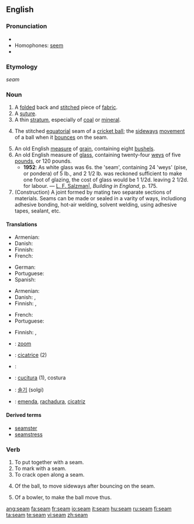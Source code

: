 {{wikipedia|dab=Seam}}
==English==

===Pronunciation===
* {{audio|en-us-seem.ogg|Audio (US)}}
* Homophones: [[seem]]
* {{rhymes|iːm}}

===Etymology===
{{etyl|ang}} ''seam''

===Noun===
{{en-noun}}

# A [[folded]] back and [[stitch]]ed piece of [[fabric]].
# A [[suture]].
# A thin [[stratum]], especially of [[coal]] or [[mineral]].
# {{cricket}} The stitched [[equatorial]] seam of a [[cricket ball]]; the [[sideways]] [[movement]] of a ball when it [[bounce]]s on the seam.
# An old English [[measure]] of [[grain]], containing eight [[bushel]]s.
# An old English measure of [[glass]], containing twenty-four [[wey]]s of five [[pound]]s, or 120 pounds.
#* '''1952''': As white glass was 6s. the 'seam', containing 24 'weys' (pise, or pondera) of 5 lb., and 2 1/2 lb. was reckoned sufficient to make one foot of glazing, the cost of glass would be 1 1/2d. leaving 2 1/2d. for labour. &mdash; [[w:en:Louis Francis Salzman|L. F. Salzman|]], ''Building in England'', p. 175.
# (Construction) A joint formed by mating two separate sections of materials. Seams can be made or sealed in a varity of ways, includiong adhesive bonding, hot-air welding, solvent welding, using adhesive tapes, sealant, etc.

====Translations====
{{trans-top|folded back and stitched piece of fabric}}
* Armenian: {{t-|hy|կար|tr=kar|sc=Armn|xs=Armenian}}
* Danish: {{t+|da|søm|c}}
* Finnish: {{t+|fi|sauma}}
* French: {{t+|fr|couture}}
{{trans-mid}}
* German: {{t+|de|Saum|m}}
* Portuguese: {{t+|pt|costura|f}}
* Spanish: {{t+|es|costura|f}}
{{trans-bottom}}

{{trans-top|suture}}
* Armenian: {{t-|hy|կար|tr=kar|sc=Armn|xs=Armenian}}
* Danish: {{t|da|sutur|c}},  {{t+|da|søm|c}}
* Finnish: {{t-|fi|ommel}}, {{t-|fi|tikkaus}}
{{trans-mid}}
* French: {{t+|fr|suture|f}}
* Portuguese: {{t+|pt|sutura|f}}
{{trans-bottom}}

{{trans-top|thin stratum of mineral}}
* Finnish: {{t-|fi|suoni}}, {{t-|fi|juonne}}
{{trans-mid}}
{{trans-bottom}}

{{trans-top|stitched seam of a cricket ball}}
{{trans-mid}}
{{trans-bottom}}

{{trans-top|measure of grain}}
{{trans-mid}}
{{trans-bottom}}

{{trans-top|measure of glass}}
{{trans-mid}}
{{trans-bottom}}

{{checktrans-top}}
* {{ttbc|Dutch}}: [[zoom]] {{m}}
* {{ttbc|French}}: [[cicatrice]] {{f}} (2)
* {{ttbc|Hebrew}}: {{he-translation|תפר|tefer}} {{m}}
* {{ttbc|Italian}}: [[cucitura]] {{f}} (1), costura
* {{ttbc|Korean}}: [[솔기]] (solgi)
* {{ttbc|Portuguese}}: [[emenda]], [[rachadura]], [[cicatriz]] {{f}}
{{trans-bottom}}

====Derived terms====
* [[seamster]]
* [[seamstress]]

===Verb===
{{en-verb}}

# To put together with a seam.
# To mark with a seam.
# To crack open along a seam.
# {{cricket}} Of the ball, to move sideways after bouncing on the seam.
# {{cricket}} Of a bowler, to make the ball move thus.

[[ang:seam]]
[[fa:seam]]
[[fr:seam]]
[[io:seam]]
[[it:seam]]
[[hu:seam]]
[[ru:seam]]
[[fi:seam]]
[[ta:seam]]
[[te:seam]]
[[vi:seam]]
[[zh:seam]]